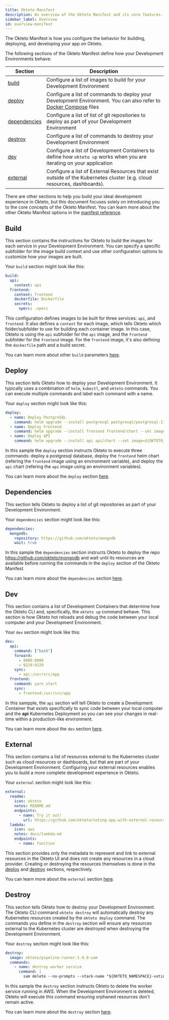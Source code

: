 ```yaml
---
title: Okteto Manifest
description: An overview of the Okteto Manifest and its core features.
sidebar_label: Overview
id: overview-manifest
---
```



The Okteto Manifest is how you configure the behavior for building, deploying, and developing your app on Okteto.

The following sections of the Okteto Manifest define how your Development Environments behave:

| Section                       | Description                                                                                                                                                                                 |
| ----------------------------- | ------------------------------------------------------------------------------------------------------------------------------------------------------------------------------------------- |
| [build](#build)               | Configure a list of images to build for your Development Environment                                                                                                                        |
| [deploy](#deploy)             | Configure a list of commands to deploy your Development Environment. You can also refer to [Docker Compose](reference/okteto-manifest.mdx#deploy-with-docker-compose) files                                                                                                                         |
| [dependencies](#dependencies) | Configure a list of list of git repositories to deploy as part of your Development Environment                                                                                              |
| [destroy](#destroy)           | Configure a list of commands to destroy your Development Environment                                                                                                                        |
| [dev](#dev)                   | Configure a list of Development Containers to define how `okteto up` works when you are iterating on your application                               |
| [external](#external)         | Configure a list of External Resources that exist outside of the Kubernetes cluster (e.g. cloud resources, dashboards).               |

There are other sections to help you build your ideal development experience in Okteto, but this document focuses solely on introducing you to the core concepts of the Okteto Manifest. You can learn more about the other Okteto Manifest options in the [manifest reference](reference/okteto-manifest.mdx).

## Build

This section contains the instructions for Okteto to build the images for each service in your Development Environment.
You can specify a specific subfolder for the image build context and use other configuration options to customize how your images are built.

Your `build` section might look like this:

```yaml
build:
  api:
    context: api
  frontend:
    context: frontend
    dockerfile: Dockerfile
    secrets:
      npmrc: .npmrc
```

This configuration defines images to be built for three services: `api`, and `frontend`. It also defines a `context` for each image, which tells Okteto which folder/subfolder to use for building each container image.
In this case, Okteto is using the `api` subfolder for the `api` image, and the `frontend` subfolder for the `frontend` image. For the `frontend` image, it's also defining the `dockerfile` path and a build secret.

You can learn more about other `build` parameters [here](reference/okteto-manifest.mdx#build-object-optional).

## Deploy

This section tells Okteto how to deploy your Development Environment. It typically uses a combination of `helm`, `kubectl`, and `okteto` commands. You can execute multiple commands and label each command with a name.

Your `deploy` section might look like this:

```yaml
deploy:
  - name: Deploy PostgreSQL
    command: helm upgrade --install postgresql postgresql/postgresql-11.6.21.tgz -f postgresql/values.yml --version 11.6.21
  - name: Deploy Frontend
    command: helm upgrade --install frontend frontend/chart --set image=${OKTETO_BUILD_FRONTEND_IMAGE}
  - name: Deploy API
    command: helm upgrade --install api api/chart --set image=${OKTETO_BUILD_API_IMAGE} --set load=${API_LOAD_DATA:-true}
```

In this sample the `deploy` section instructs Okteto to execute three commands: deploy a postgresql database, deploy the `frontend` helm chart (refering the `frontend` image using an environment variable), and deploy the `api` chart (refering the `api` image using an environment variables).

You can learn more about the `deploy` section [here](reference/okteto-manifest.mdx#deploy-string-optional).

## Dependencies

This section tells Okteto to deploy a list of git repositories as part of your Development Environment.

Your `dependencies` section might look like this:

```yaml
dependencies:
  mongodb:
    repository: https://github.com/okteto/mongodb
    wait: true
```

In this sample the `dependencies` section instructs Okteto to deploy the repo https://github.com/okteto/mongodb and wait until its resources are available before running the commands in the `deploy` section of the Okteto Manifest.

You can learn more about the `dependencies` section [here](reference/okteto-manifest.mdx#dependencies-string-optional).

## Dev

This section contains a list of Development Containers that determine how the Okteto CLI and, specifically, the `okteto up` command behave. This section is how Okteto hot reloads and debug the code between your local computer and your Development Environment.

Your `dev` section might look like this:

```yaml
dev:
  api:
    command: ["bash"]
    forward:
      - 8080:8080
      - 9229:9229
    sync:
      - api:/usr/src/app
  frontend:
    command: yarn start
    sync:
      - frontend:/usr/src/app
```

In this sampple, the `api` section will tell Okteto to create a Development Container that exists specifically to sync code between your local computer and the **api** Kubernetes Deployment so you can see your changes in real-time within a production-like environment.

You can learn more about the `dev` section [here](reference/okteto-manifest.mdx#dev-object-optional).

## External

This section contains a list of resources external to the Kubernetes cluster such as cloud resources or dashboards, but that are part of your Development Environment. Configuring your external resources enables you to build a more complete development experience in Okteto.

Your `external` section might look like this:

```yaml
external:
  readme:
    icon: okteto
    notes: README.md
    endpoints:
      - name: Try it out!
        url: https://github.com/okteto/voting-app-with-external-resources
  lambda:
    icon: aws
    notes: docs/lambda.md
    endpoints:
      - name: function
```

This section provides only the metadata to represent and link to external resources in the Okteto UI and does not create any resources in a cloud provider. Creating or destroying the resources themselves is done in the [deploy](#deploy) and [destroy](#destroy) sections, respectively.

You can learn more about the `external` section [here](reference/okteto-manifest.mdx#external-object-optional).

## Destroy

This section tells Okteto how to destroy your Development Environment.
The Okteto CLI command `okteto destroy` will automatically destroy any Kubernetes resources created by the `okteto deploy` command.
The commands you define in the `destroy` section will ensure any resources external to the Kubernetes cluster are destroyed when destroying the Development Environment.

Your `destroy` section might look like this:

```yaml
destroy:
  image: okteto/pipeline-runner:1.0.0-sam
  commands:
    - name: destroy worker service
      command: |
        sam delete --no-prompts --stack-name "${OKTETO_NAMESPACE}-voting-texkhnclxd" --region us-east-1
```

In this sample the `destroy` section instructs Okteto to delete the worker service running in AWS. When the Development Environment is deleted, Okteto will execute this command ensuring orphaned resources don't remain active.

You can learn more about the `destroy` section [here](reference/okteto-manifest.mdx#deploy-string-optional).
